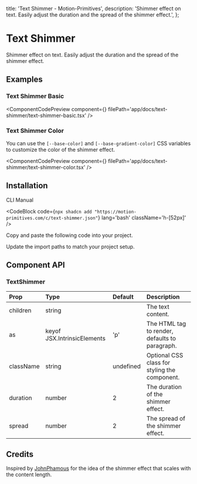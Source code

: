   title: 'Text Shimmer - Motion-Primitives',
  description:
    'Shimmer effect on text. Easily adjust the duration and the spread of the shimmer effect.',
};


# Text Shimmer

Shimmer effect on text. Easily adjust the duration and the spread of the shimmer effect.

## Examples

### Text Shimmer Basic

<ComponentCodePreview
  component={<TextShimmerBasic />}
  filePath='app/docs/text-shimmer/text-shimmer-basic.tsx'
/>

### Text Shimmer Color

You can use the `[--base-color]` and `[--base-gradient-color]` CSS variables to customize the color of the shimmer effect.

<ComponentCodePreview
  component={<TextShimmerColor />}
  filePath='app/docs/text-shimmer/text-shimmer-color.tsx'
/>

## Installation

<Tabs defaultValue="cli">

<TabsList>
  <TabsTrigger value='cli'>CLI</TabsTrigger>
  <TabsTrigger value='manual'>Manual</TabsTrigger>
</TabsList>

<TabsContent value="cli">

<CodeBlock
  code={`npx shadcn add "https://motion-primitives.com/c/text-shimmer.json"`}
  lang='bash'
  className='h-[52px]'
/>

</TabsContent>

<TabsContent value="manual">

<Steps>

<Step>Copy and paste the following code into your project.</Step>

<CodeBlock filePath='components/core/text-shimmer.tsx' />

<Step>Update the import paths to match your project setup.</Step>

</Steps>

</TabsContent>

</Tabs>

## Component API

### TextShimmer

| Prop      | Type                        | Default   | Description                                    |
| :-------- | :-------------------------- | :-------- | :--------------------------------------------- |
| children  | string                      |           | The text content.                              |
| as        | keyof JSX.IntrinsicElements | 'p'       | The HTML tag to render, defaults to paragraph. |
| className | string                      | undefined | Optional CSS class for styling the component.  |
| duration  | number                      | 2         | The duration of the shimmer effect.            |
| spread    | number                      | 2         | The spread of the shimmer effect.              |

## Credits

Inspired by [JohnPhamous](https://x.com/JohnPhamous/status/1846963157027508504) for the idea of the shimmer effect that scales with the content length.
